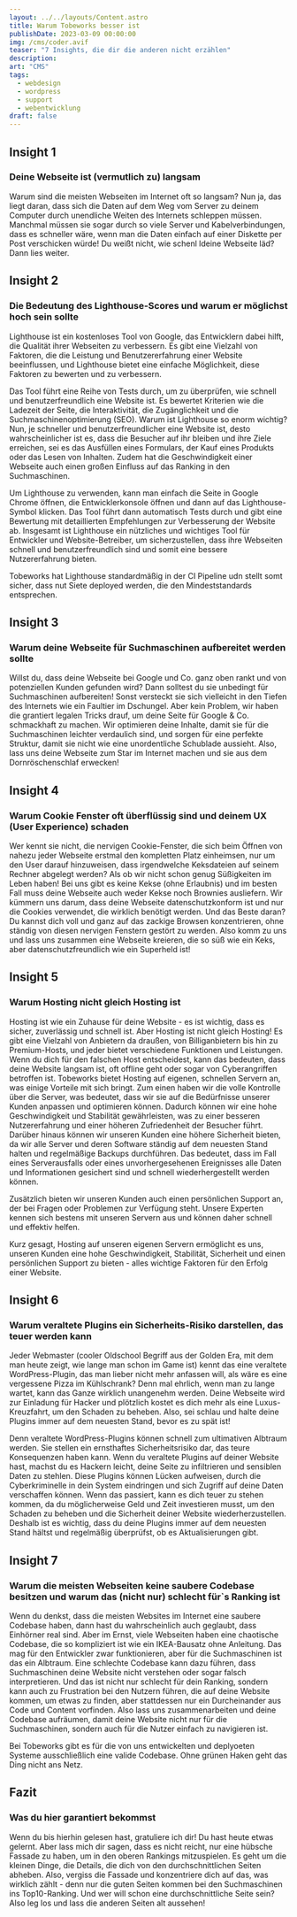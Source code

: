 ```yaml
---
layout: ../../layouts/Content.astro
title: Warum Tobeworks besser ist
publishDate: 2023-03-09 00:00:00
img: /cms/coder.avif
teaser: "7 Insights, die dir die anderen nicht erzählen"
description:
art: "CMS" 
tags:
  - webdesign
  - wordpress
  - support
  - webentwicklung
draft: false
---
```



## Insight 1
### Deine Webseite ist (vermutlich zu) langsam
Warum sind die meisten Webseiten im Internet oft so langsam? Nun ja, das liegt daran, dass sich die Daten auf dem Weg vom Server zu deinem Computer durch unendliche Weiten des Internets schleppen müssen. Manchmal müssen sie sogar durch so viele Server und Kabelverbindungen, dass es schneller wäre, wenn man die Daten einfach auf einer Diskette per Post verschicken würde!
Du weißt nicht, wie schenl ldeine Webseite läd? Dann lies weiter.


## Insight 2
### Die Bedeutung des Lighthouse-Scores und warum er möglichst hoch sein sollte
Lighthouse ist ein kostenloses Tool von Google, das Entwicklern dabei hilft, die Qualität ihrer Webseiten zu verbessern. Es gibt eine Vielzahl von Faktoren, die die Leistung und Benutzererfahrung einer Website beeinflussen, und Lighthouse bietet eine einfache Möglichkeit, diese Faktoren zu bewerten und zu verbessern.

Das Tool führt eine Reihe von Tests durch, um zu überprüfen, wie schnell und benutzerfreundlich eine Website ist. Es bewertet Kriterien wie die Ladezeit der Seite, die Interaktivität, die Zugänglichkeit und die Suchmaschinenoptimierung (SEO).
Warum ist Lighthouse so enorm wichtig? Nun, je schneller und benutzerfreundlicher eine Website ist, desto wahrscheinlicher ist es, dass die Besucher auf ihr bleiben und ihre Ziele erreichen, sei es das Ausfüllen eines Formulars, der Kauf eines Produkts oder das Lesen von Inhalten. Zudem hat die Geschwindigkeit einer Webseite auch einen großen Einfluss auf das Ranking in den Suchmaschinen.

Um Lighthouse zu verwenden, kann man einfach die Seite in Google Chrome öffnen, die Entwicklerkonsole öffnen und dann auf das Lighthouse-Symbol klicken. Das Tool führt dann automatisch Tests durch und gibt eine Bewertung mit detaillierten Empfehlungen zur Verbesserung der Website ab.
Insgesamt ist Lighthouse ein nützliches und wichtiges Tool für Entwickler und Website-Betreiber, um sicherzustellen, dass ihre Webseiten schnell und benutzerfreundlich sind und somit eine bessere Nutzererfahrung bieten.

Tobeworks hat Lighthouse standardmäßig in der CI Pipeline udn stellt somt sicher, dass nut Siete deployed werden, die den Mindeststandards entsprechen.

## Insight 3
### Warum deine Webseite für Suchmaschinen aufbereitet werden sollte
Willst du, dass deine Webseite bei Google und Co. ganz oben rankt und von potenziellen Kunden gefunden wird? Dann solltest du sie unbedingt für Suchmaschinen aufbereiten! Sonst versteckt sie sich vielleicht in den Tiefen des Internets wie ein Faultier im Dschungel. Aber kein Problem, wir haben die grantiert legalen Tricks drauf, um deine Seite für Google & Co. schmackhaft zu machen. Wir optimieren deine Inhalte, damit sie für die Suchmaschinen leichter verdaulich sind, und sorgen für eine perfekte Struktur, damit sie nicht wie eine unordentliche Schublade aussieht. Also, lass uns deine Webseite zum Star im Internet machen und sie aus dem Dornröschenschlaf erwecken!


## Insight 4
### Warum Cookie Fenster oft überflüssig sind und deinem UX (User Experience) schaden
Wer kennt sie nicht, die nervigen Cookie-Fenster, die sich beim Öffnen von nahezu jeder Webseite erstmal den kompletten Platz einheimsen, nur um den User darauf hinzuweisen, dass irgendwelche Keksdateien auf seinem Rechner abgelegt werden? Als ob wir nicht schon genug Süßigkeiten im Leben haben! Bei uns gibt es keine Kekse (ohne Erlaubnis) und im besten Fall muss deine Webseite auch weder Kekse noch Brownies ausliefern. 
Wir kümmern uns darum, dass deine Webseite datenschutzkonform ist und nur die Cookies verwendet, die wirklich benötigt werden. Und das Beste daran? Du kannst dich voll und ganz auf das zackige Browsen konzentrieren, ohne ständig von diesen nervigen Fenstern gestört zu werden. Also komm zu uns und lass uns zusammen eine Webseite kreieren, die so süß wie ein Keks, aber datenschutzfreundlich wie ein Superheld ist!


## Insight 5
### Warum Hosting nicht gleich Hosting ist
Hosting ist wie ein Zuhause für deine Website - es ist wichtig, dass es sicher, zuverlässig und schnell ist. Aber Hosting ist nicht gleich Hosting! Es gibt eine Vielzahl von Anbietern da draußen, von Billiganbietern bis hin zu Premium-Hosts, und jeder bietet verschiedene Funktionen und Leistungen. Wenn du dich für den falschen Host entscheidest, kann das bedeuten, dass deine Website langsam ist, oft offline geht oder sogar von Cyberangriffen betroffen ist.
Tobeworks bietet Hosting auf eigenen, schnellen Servern an, was einige Vorteile mit sich bringt. Zum einen haben wir die volle Kontrolle über die Server, was bedeutet, dass wir sie auf die Bedürfnisse unserer Kunden anpassen und optimieren können. Dadurch können wir eine hohe Geschwindigkeit und Stabilität gewährleisten, was zu einer besseren Nutzererfahrung und einer höheren Zufriedenheit der Besucher führt.
Darüber hinaus können wir unseren Kunden eine höhere Sicherheit bieten, da wir alle Server und deren Software ständig auf dem neuesten Stand halten und regelmäßige Backups durchführen. Das bedeutet, dass im Fall eines Serverausfalls oder eines unvorhergesehenen Ereignisses alle Daten und Informationen gesichert sind und schnell wiederhergestellt werden können.

Zusätzlich bieten wir unseren Kunden auch einen persönlichen Support an, der bei Fragen oder Problemen zur Verfügung steht. Unsere Experten kennen sich bestens mit unseren Servern aus und können daher schnell und effektiv helfen.

Kurz gesagt, Hosting auf unseren eigenen Servern ermöglicht es uns, unseren Kunden eine hohe Geschwindigkeit, Stabilität, Sicherheit und einen persönlichen Support zu bieten - alles wichtige Faktoren für den Erfolg einer Website.

## Insight 6
### Warum veraltete Plugins ein Sicherheits-Risiko darstellen, das teuer werden kann
Jeder Webmaster (cooler Oldschool Begriff aus der Golden Era, mit dem man heute zeigt, wie lange man schon im Game ist) kennt das eine veraltete WordPress-Plugin, das man lieber nicht mehr anfassen will, als wäre es eine vergessene Pizza im Kühlschrank? Denn mal ehrlich, wenn man zu lange wartet, kann das Ganze wirklich unangenehm werden. Deine Webseite wird zur Einladung für Hacker und plötzlich kostet es dich mehr als eine Luxus-Kreuzfahrt, um den Schaden zu beheben. Also, sei schlau und halte deine Plugins immer auf dem neuesten Stand, bevor es zu spät ist!

Denn veraltete WordPress-Plugins können schnell zum ultimativen Albtraum werden. Sie stellen ein ernsthaftes Sicherheitsrisiko dar, das teure Konsequenzen haben kann. Wenn du veraltete Plugins auf deiner Website hast, machst du es Hackern leicht, deine Seite zu infiltrieren und  sensiblen Daten zu stehlen. Diese Plugins können Lücken aufweisen, durch die Cyberkriminelle in dein System eindringen und sich Zugriff auf deine Daten verschaffen können. Wenn das passiert, kann es dich teuer zu stehen kommen, da du möglicherweise Geld und Zeit investieren musst, um den Schaden zu beheben und die Sicherheit deiner Website wiederherzustellen. Deshalb ist es wichtig, dass du deine Plugins immer auf dem neuesten Stand hältst und regelmäßig überprüfst, ob es Aktualisierungen gibt.

## Insight 7
### Warum die meisten Webseiten keine saubere Codebase besitzen und warum das (nicht nur) schlecht für`s Ranking ist
Wenn du denkst, dass die meisten Websites im Internet eine saubere Codebase haben, dann hast du wahrscheinlich auch geglaubt, dass Einhörner real sind. Aber im Ernst, viele Webseiten haben eine chaotische Codebase, die so kompliziert ist wie ein IKEA-Bausatz ohne Anleitung. Das mag für den Entwickler zwar funktionieren, aber für die Suchmaschinen ist das ein Albtraum. 
Eine schlechte Codebase kann dazu führen, dass Suchmaschinen deine Website nicht verstehen oder sogar falsch interpretieren. Und das ist nicht nur schlecht für dein Ranking, sondern kann auch zu Frustration bei den Nutzern führen, die auf deine Website kommen, um etwas zu finden, aber stattdessen nur ein Durcheinander aus Code und Content vorfinden. Also lass uns zusammenarbeiten und deine Codebase aufräumen, damit deine Website nicht nur für die Suchmaschinen, sondern auch für die Nutzer einfach zu navigieren ist.

Bei Tobeworks gibt es für die von uns entwickelten und deplyoeten Systeme ausschließlich eine valide Codebase. Ohne grünen Haken geht das Ding nicht ans Netz.


## Fazit
### Was du hier garantiert bekommst
Wenn du bis hierhin gelesen hast, gratuliere ich dir! Du hast heute etwas gelernt. Aber lass mich dir sagen, dass es nicht reicht, nur eine hübsche Fassade zu haben, um in den oberen Rankings mitzuspielen. Es geht um die kleinen Dinge, die Details, die dich von den durchschnittlichen Seiten abheben. Also, vergiss die Fassade und konzentriere dich auf das, was wirklich zählt - denn nur die guten Seiten kommen bei den Suchmaschinen ins Top10-Ranking. Und wer will schon eine durchschnittliche Seite sein? Also leg los und lass die anderen Seiten alt aussehen!
<CTA />
